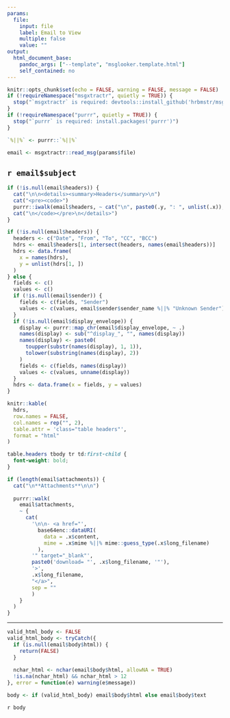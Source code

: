 ```yaml
---
params:
  file:
    input: file
    label: Email to View
    multiple: false
    value: ""
output: 
  html_document_base:
    pandoc_args: ["--template", "msglooker.template.html"]
    self_contained: no
---
```


<div class="container container-email">

```r
knitr::opts_chunk$set(echo = FALSE, warning = FALSE, message = FALSE)
if (!requireNamespace("msgxtractr", quietly = TRUE)) {
  stop("`msgxtractr` is required: devtools::install_github('hrbmstr/msgxtractr')")
}
if (!requireNamespace("purrr", quietly = TRUE)) {
  stop("`purrr` is required: install.packages('purrr')")
}

`%||%` <- purrr::`%||%`

email <- msgxtractr::read_msg(params$file)
```

## `r email$subject`

```r
if (!is.null(email$headers)) {
  cat("\n\n<details><summary>Headers</summary>\n")
  cat("<pre><code>")
  purrr::iwalk(email$headers, ~ cat("\n", paste0(.y, ": ", unlist(.x)), sep = ""))
  cat("\n</code></pre>\n</details>")
}
```


```r
if (!is.null(email$headers)) {
  headers <- c("Date", "From", "To", "CC", "BCC")
  hdrs <- email$headers[1, intersect(headers, names(email$headers))]
  hdrs <- data.frame(
    x = names(hdrs),
    y = unlist(hdrs[1, ])
  )
} else {
  fields <- c()
  values <- c()
  if (!is.null(email$sender)) {
    fields <- c(fields, "Sender")
    values <- c(values, email$sender$sender_name %||% "Unknown Sender")
  }
  if (!is.null(email$display_envelope)) {
    display <- purrr::map_chr(email$display_envelope, ~ .)
    names(display) <- sub("^display_", "", names(display))
    names(display) <- paste0(
      toupper(substr(names(display), 1, 1)),
      tolower(substring(names(display), 2))
    )
    fields <- c(fields, names(display))
    values <- c(values, unname(display))
  }
  hdrs <- data.frame(x = fields, y = values)
}

knitr::kable(
  hdrs,
  row.names = FALSE,
  col.names = rep("", 2),
  table.attr = 'class="table headers"',
  format = "html"
)
```

```css
table.headers tbody tr td:first-child {
  font-weight: bold;
}
```


```r

if (length(email$attachments)) {
  cat("\n**Attachments**\n\n")
  
  purrr::walk(
    email$attachments,
    ~ {
      cat(
        '\n\n- <a href="', 
          base64enc::dataURI(
            data = .x$content, 
            mime = .x$mime %||% mime::guess_type(.x$long_filename)
          ),
        '" target="_blank"', 
        paste0('download= "', .x$long_filename, '"'),
        '>',
        .x$long_filename, 
        "</a>",
        sep = ""
        )
    }
  )
}
```

---

```r
valid_html_body <- FALSE
valid_html_body <- tryCatch({
  if (is.null(email$body$html)) {
    return(FALSE)
  }
  
  nchar_html <- nchar(email$body$html, allowNA = TRUE)
  !is.na(nchar_html) && nchar_html > 12
}, error = function(e) warning(e$message))

body <- if (valid_html_body) email$body$html else email$body$text
```

`r body`

</div>
